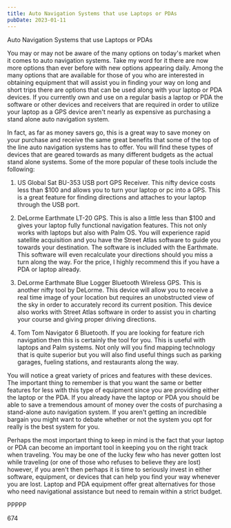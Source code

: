 ```yaml
---
title: Auto Navigation Systems that use Laptops or PDAs
pubDate: 2023-01-11
---
```


Auto Navigation Systems that use Laptops or PDAs

You may or may not be aware of the many options on today's market when it comes to auto navigation systems. Take my word for it there are now more options than ever before with new options appearing daily. Among the many options that are available for those of you who are interested in obtaining equipment that will assist you in finding your way on long and short trips there are options that can be used along with your laptop or PDA devices. If you currently own and use on a regular basis a laptop or PDA the software or other devices and receivers that are required in order to utilize your laptop as a GPS device aren't nearly as expensive as purchasing a stand alone auto navigation system.

In fact, as far as money savers go, this is a great way to save money on your purchase and receive the same great benefits that some of the top of the line auto navigation systems has to offer. You will find these types of devices that are geared towards as many different budgets as the actual stand alone systems. Some of the more popular of these tools include the following:

1) US Global Sat BU-353 USB port GPS Receiver. This nifty device costs less than $100 and allows you to turn your laptop or pc into a GPS. This is a great feature for finding directions and attaches to your laptop through the USB port.

2) DeLorme Earthmate LT-20 GPS. This is also a little less than $100 and gives your laptop fully functional navigation features. This not only works with laptops but also with Palm OS. You will experience rapid satellite acquisition and you have the Street Atlas software to guide you towards your destination. The software is included with the Earthmate. This software will even recalculate your directions should you miss a turn along the way. For the price, I highly recommend this if you have a PDA or laptop already.

3)  DeLorme Earthmate Blue Logger Bluetooth Wireless GPS. This is another nifty tool by DeLorme. This device will allow you to receive a real time image of your location but requires an unobstructed view of the sky in order to accurately record its current position. This device also works with Street Atlas software in order to assist you in charting your course and giving proper driving directions.

4) Tom Tom Navigator 6 Bluetooth. If you are looking for feature rich navigation then this is certainly the tool for you. This is useful with laptops and Palm systems. Not only will you find mapping technology that is quite superior but you will also find useful things such as parking garages, fueling stations, and restaurants along the way.

You will notice a great variety of prices and features with these devices. The important thing to remember is that you want the same or better features for less with this type of equipment since you are providing either the laptop or the PDA. If you already have the laptop or PDA you should be able to save a tremendous amount of money over the costs of purchasing a stand-alone auto navigation system. If you aren't getting an incredible bargain you might want to debate whether or not the system you opt for really is the best system for you.

Perhaps the most important thing to keep in mind is the fact that your laptop or PDA can become an important tool in keeping you on the right track when traveling. You may be one of the lucky few who has never gotten lost while traveling (or one of those who refuses to believe they are lost) however, if you aren't then perhaps it is time to seriously invest in either software, equipment, or devices that can help you find your way whenever you are lost. Laptop and PDA equipment offer great alternatives for those who need navigational assistance but need to remain within a strict budget.

PPPPP

674